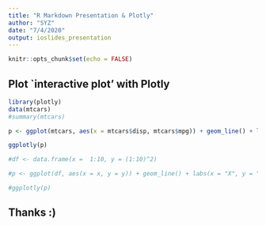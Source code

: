 ```yaml
---
title: "R Markdown Presentation & Plotly"
author: "SYZ"
date: "7/4/2020"
output: ioslides_presentation
---
```


```r
knitr::opts_chunk$set(echo = FALSE)
```

## Plot `interactive plot' with Plotly

```r
library(plotly)
data(mtcars)
#summary(mtcars)

p <- ggplot(mtcars, aes(x = mtcars$disp, mtcars$mpg)) + geom_line() + labs(x = "disp", y = "mpg", title = "mtcars data")

ggplotly(p)

#df <- data.frame(x =  1:10, y = (1:10)^2)

#p <- ggplot(df, aes(x = x, y = y)) + geom_line() + labs(x = "X", y = "Y", title = "X and Y")

#ggplotly(p)
```

## Thanks :)













